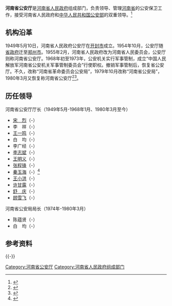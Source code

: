 {{Infobox PRCG
|color     = darkblue
|机构名称  = 河南省公安厅
|标志1     = Police Badge,P.R.China.svg
|标志1大小 = 120px
|标志1说明 = [[中华人民共和国人民警察警徽|中华人民共和国人民警察警徽]]
|职位1    = 厅长
|人员1    = [[顾雪飞|顾雪飞]]{{Small|（兼党委书记）}}
|衔级1    = 
|职位2    = 副厅长
|人员2    = 朱海军{{wrap}}黎　萍{{wrap}}张会中{{wrap}}戚绍斌{{wrap}}郭智深{{wrap}}艾斯卡尔·吐尔迪
|人数2    = 6
|业务上级 = [[中华人民共和国公安部|中华人民共和国公安部]]
|组织上级 = [[河南省人民政府|河南省人民政府]]
|中共上级 = [[中国共产党河南省委员会|中国共产党河南省委员会]]
|中共本级 = 中国共产党河南省公安厅委员会
|机构类型 = [[河南省人民政府|河南省人民政府]]组成部门<br />[[河南省|河南省]][[公安机关|公安机关]]
|行政级别 = 正地厅级
|场所1 = 办公地点
|地址1 = [[河南省|河南省]][[郑州市|郑州市]][[金水区|金水区]][[金水路|金水路]]9号
|邮编1 = 
|电话1 = 
|电话0    =
|官网     = {{Official|http://hnga.henan.gov.cn/|河南省公安厅}}
|信息公开 =
}}

'''河南省公安厅'''是[[河南省人民政府|河南省人民政府]]组成部门，负责领导、管理[[河南省|河南省]]的公安保卫工作，接受河南省人民政府和[[中华人民共和国公安部|中华人民共和国公安部]]的双重领导。<ref>{{Cite book|title=犯罪学大辞书|author=康树华, 王岱, 冯树梁主编|publisher=甘肃人民出版社|year=1995|isbn=|location=兰州|pages=}}</ref>

== 机构沿革 ==
1949年5月10日，河南省人民政府公安厅在[[开封市|开封市]]成立。1954年10月，公安厅随[[河南省人民政府|省政府]]迁至[[郑州市|郑州市]]。1955年2月，河南省人民政府改为河南省人民委员会，公安厅则称河南省公安厅。1968年初至1973年，公安机关实行军事管制，成立“中国人民解放军河南省公安机关军事管制委员会”行使职权。撤销军事管制后，恢复省公安厅。不久，改称“河南省革命委员会公安局”，1979年10月改称“河南省公安局”，1980年3月又恢复称河南省公安厅<ref>{{cite book |author1=河南省地方史志编纂委员会 |title=河南省志·公安志·检察志 |date=1994-11 |publisher=河南人民出版社 |location=郑州 |isbn=978-7-2150-3380-1}}</ref><ref>{{cite book |author1=河南省地方史志编纂委员会 |title=河南省志·政府志 |date=1997-12 |publisher=河南人民出版社 |location=郑州 |isbn=978-7-2150-4190-5}}</ref>。

== 历任领导 ==
;河南省公安厅厅长（1949年5月-1968年1月、1980年3月至今）
* [[宋烈|宋　烈]]（{{Start date|1949|5}}-{{End date|1953|3}}）
* 李　祥（{{Start date|1953|3}}-{{End date|1961|12}}）
* [[王一鸣_(1917年)|王一鸣]]（{{Start date|1962|7}}-{{End date|1968|1}}） 
* 白　均（{{Start date|1980|3}}-{{End date|1983|3}}）
* 李广经（{{Start date|1983|3}}-{{End date|1991|2}}）
* [[李志斌|李志斌]]（{{Start date|1991|2}}-{{End date|1994|10}}）
* [[王明义|王明义]]（{{Start date|1994|10}}-{{End date|2000|8}}）
* [[张程锋|张程锋]]（{{Start date|2000|8}}-{{End date|2004|1}}）
* [[秦玉海|秦玉海]]（{{Start date|2004|1}}-{{End date|2013|8}}）<ref>{{cite news |title=河南省人大任命秦玉海为副省长兼省公安厅厅长 |url=http://news.163.com/2004w01/12427/2004w01_1073695590427.html |accessdate=2021-08-26 |work=千龙网 |date=2004-01-10 |archive-date=2021-08-26 |archive-url=https://web.archive.org/web/20210826073537/http://news.163.com/2004w01/12427/2004w01_1073695590427.html |dead-url=no }}</ref>
* [[王小洪|王小洪]]（{{Start date|2013|8}}-{{End date|2015|3}}）
* [[许甘露|许甘露]]（{{Start date|2015|7}}-{{End date|2017|7}}）
* [[舒庆|舒　庆]]（{{Start date|2017|7}}-{{End date|2020|12}}）
* [[顾雪飞|顾雪飞]]（{{Start date|2021|4}}-）

;河南省公安局局长（1974年-1980年3月）
* 陈蕴贤（{{Start date|1973|3}}-{{End date|1978|7}}）
* 白　均（{{Start date|1978|7}}-{{End date|1980|3}}）

== 参考资料 ==
{{Reflist}}

{{-}}
{{河南省人民政府}}

[[Category:河南省公安厅|Category:河南省公安厅]]
[[Category:河南省人民政府组成部门|Category:河南省人民政府组成部门]]